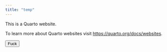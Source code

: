 ```yaml
---
title: "temp"
---
```


This is a Quarto website.

To learn more about Quarto websites visit <https://quarto.org/docs/websites>.

<button class="btn">Fuck</button>
<link rel="stylesheet" href="main.scss">